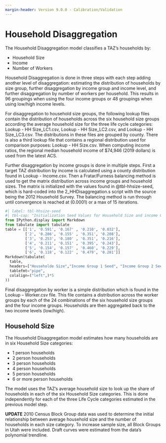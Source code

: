 ```yaml
---
margin-header: Version 9.0.0 - Calibration/Validation
---
```


# Household Disaggregation
The Household Disaggregation model classifies a TAZ’s households by:

 - Household Size
 - Income
 - Number of Workers

Household Disaggregation is done in three steps with each step adding another level of disaggregation: estimating the distribution of households by size group, further disaggregation by income group and income level, and further disaggregation by number of workers per household. This results in 96 groupings when using the four income groups or 48 groupings when using low/high income levels.

For disaggregation to household size groups, the following lookup files contain the distribution of households across the six household size groups according the average household size for the three life cycle categories: Lookup - HH Size_LC1.csv, Lookup - HH Size_LC2.csv, and Lookup - HH Size_LC3.csv. The distributions in these files are grouped by county. There is also a third lookup file that contains a regional distribution used for comparison purposes: Lookup - HH Size.csv. When computing income ratios, the regional median household income of $74,946 (2019 dollars) is used from the latest ACS.

Further disaggregation by income groups is done in multiple steps. First a target TAZ distribution by income is calculated using a county distribution found in Lookup - Income.csv. Then a Fratar/Furness balancing method is used to get the matrix distribution across income groups and household sizes. The matrix is initialized with the values found in @tbl-hhsize-seed, which is hard-coded into the 2_HHDisaggregation.s script with the source being the 2012 Household Survey. The balancing method is run through until convergence is reached at (0.0001) or a max of 15 iterations.

```python
#| label: tbl-hhsize-seed
#| tbl-cap: "Initialization Seed Values for Household Size and income Group"
from IPython.display import Markdown
from tabulate import tabulate
table = [['1', '0.591', '0.167' , '0.210', '0.032'],
         ['2', '0.286', '0.155' , '0.351', '0.208'],
         ['3', '0.253', '0.180' , '0.351', '0.216'],
         ['4', '0.211', '0.151' , '0.395', '0.243'],
         ['5', '0.154', '0.157' , '0.460', '0.229'],
         ['6', '0.118', '0.122' , '0.479', '0.281']]
Markdown(tabulate(
  table, 
  headers=["Householde Size","Income Group 1 Seed", "Income Group 2 Seed", "Income Group 3 Seed", "Income Gruop 4 Seed"],
  tablefmt="pipe", 
  colalign=("left",)*5
))
```

Final disaggregation by worker is a simple distribution which is found in the Lookup – Worker.csv file. This file contains a distribution across the worker groups by each of the 24 combinations of the six household size groups and the four income groups. Households are then aggregated back to the two income levels (low/high).

## Household Size
The Household Disaggregation model estimates how many households are in six Household Size categories:

 - 1 person households
 - 2 person households
 - 3 person households
 - 4 person households
 - 5 person households
 - 6 or more person households

The model uses the TAZ’s average household size to look up the share of households in each of the six Household Size categories.  This is done independently for each of the three Life Cycle categories estimated in the previous model step.  

**UPDATE**
2010 Census Block Group data was used to determine the initial relationship between average household size and the number of households in each size category.  To increase sample size, all Block Groups in Utah were included.  Draft curves were estimated from the data’s polynomial trendline.  